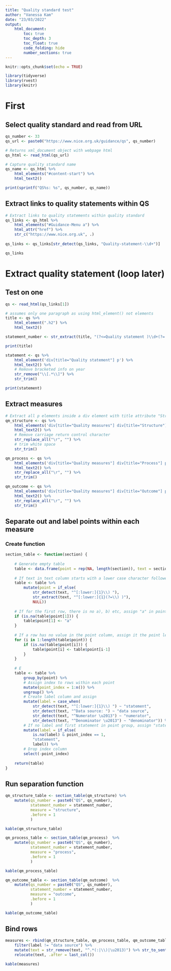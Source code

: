 ```yaml
---
title: "Quality standard test"
author: "Vanessa Kam"
date: "23/03/2022"
output: 
    html_document:
        toc: true
        toc_depth: 3
        toc_float: true
        code_folding: hide
        number_sections: true
---
```


```r
knitr::opts_chunk$set(echo = TRUE)

library(tidyverse)
library(rvest)
library(knitr)
```

# First
## Select quality standard and read from URL
```r
qs_number <- 33
qs_url <- paste0("https://www.nice.org.uk/guidance/qs", qs_number)

# Returns xml_document object with webpage html
qs_html <- read_html(qs_url)

# Capture quality standard name
qs_name <- qs_html %>% 
    html_elements("#content-start") %>% 
    html_text2()

print(sprintf("QS%s: %s", qs_number, qs_name))
```

## Extract links to quality statements within QS

```r
# Extract links to quality statements within quality standard
qs_links <- qs_html %>% 
    html_elements("#Guidance-Menu a") %>% 
    html_attr("href") %>%
    str_c("https://www.nice.org.uk", .)
    
qs_links <- qs_links[str_detect(qs_links, "Quality-statement-\\d+")]

qs_links
```

# Extract quality statement (loop later)

## Test on one
```r
qs <- read_html(qs_links[1])

# assumes only one paragraph as using html_element() not elements
title <- qs %>% 
    html_element(".h2") %>% 
    html_text2()

statement_number <- str_extract(title, "(?<=Quality statement )\\d+(?=:)")

print(title)
```


```r
statement <- qs %>% 
    html_element('div[title="Quality statement"] p') %>% 
    html_text2() %>% 
    # Remove bracketed info on year
    str_remove("\\[.*\\]") %>% 
    str_trim()

print(statement)
```

## Extract measures
```r

# Extract all p elements inside a div element with title attribute "Structure" which is itself inside a div element with title attribute "Quality measures"
qm_structure <- qs %>% 
    html_elements('div[title="Quality measures"] div[title="Structure"] p') %>% 
    html_text2() %>% 
    # Remove carriage return control character
    str_replace_all("\r", "") %>% 
    # trim white space
    str_trim() 

qm_process <- qs %>% 
    html_elements('div[title="Quality measures"] div[title="Process"] p') %>% 
    html_text2() %>% 
    str_replace_all("\r", "") %>% 
    str_trim()

qm_outcome <- qs %>% 
    html_elements('div[title="Quality measures"] div[title="Outcome"] p') %>% 
    html_text2() %>% 
    str_replace_all("\r", "") %>% 
    str_trim()
```

## Separate out and label points within each measure
### Create function
```r
section_table <- function(section) {
    
    # Generate empty table
    table <- data.frame(point = rep(NA, length(section)), text = section)
    
    # If text in text column starts with a lower case character followed by a bracket, extract that letter into point column (e.g. "a)")
    table <- table %>% 
        mutate(point = if_else(
            str_detect(text, "^[:lower:]{1}\\) "),
            str_extract(text, "^[:lower:]{1}(?=\\) )"),
            NULL))
    
    # If for the first row, there is no a), b) etc, assign "a" in point column
    if (is.na(table$point[1])) {
        table$point[1] <- "a"
    }
    
    # If a row has no value in the point column, assign it the point letter for the row above
    for (i in 1:length(table$point)) {
        if (is.na(table$point[i])) {
            table$point[i] <- table$point[i-1]
        }
    }
    
    # E
    table <- table %>% 
        group_by(point) %>% 
        # Assign index to rows within each point
        mutate(point_index = 1:n()) %>% 
        ungroup() %>% 
        # Create label column and assign
        mutate(label = case_when(
            str_detect(text, "^[:lower:]{1}\\) ") ~ "statement",
            str_detect(text, "^Data source: ") ~ "data source",
            str_detect(text, "^Numerator \u2013") ~ "numerator",
            str_detect(text, "^Denominator \u2013") ~ "denominator")) %>% 
        # If no label and first statement in point group, assign "statement" label
        mutate(label = if_else(
            is.na(label) & point_index == 1,
            "statement",
            label)) %>% 
        # Drop index column
        select(-point_index)
    
    return(table)
}
```

## Run separation function
```r
qm_structure_table <- section_table(qm_structure) %>% 
    mutate(qs_number = paste0("QS", qs_number),
           statement_number = statement_number,
           measure = "structure",
           .before = 1
           )

kable(qm_structure_table)

qm_process_table <- section_table(qm_process)  %>% 
    mutate(qs_number = paste0("QS", qs_number),
           statement_number = statement_number,
           measure = "process",
           .before = 1
           )

kable(qm_process_table)

qm_outcome_table <- section_table(qm_outcome)  %>% 
    mutate(qs_number = paste0("QS", qs_number),
           statement_number = statement_number,
           measure = "outcome",
           .before = 1
           )

kable(qm_outcome_table)

```

## Bind rows
```r
measures <- rbind(qm_structure_table, qm_process_table, qm_outcome_table) %>% 
    filter(label != "data source") %>% 
    mutate(text = str_remove(text, "^.*(:|\\)|\u2013)") %>% str_to_sentence()) %>% 
    relocate(text, .after = last_col())

kable(measures)
```
